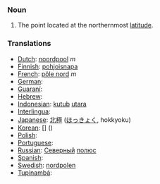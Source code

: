 === Noun ===
#The point located at the northernmost [[latitude]].

=== Translations ===

*[[Dutch]]: [[noordpool]] ''m''
*[[Finnish]]: [[pohjoisnapa]]
*[[French]]: [[pôle nord]] ''m''
*[[German]]: [[]] '' ''
*[[Guaraní]]: [[]]
*[[Hebrew]]: [[]] '' ''
*[[Indonesian]]: [[kutub]] [[utara]]
*[[Interlingua]]: [[]]
*[[Japanese]]: [[北極]] ([[ほっきょく]], hokkyoku)
*[[Korean]]: [[]] [] ()
*[[Polish]]: [[]]
*[[Portuguese]]: [[]] '' ''
*[[Russian]]: [[Северный]] [[полюс]]
*[[Spanish]]: [[]] '' ''
*[[Swedish]]: [[nordpolen]]
*[[Tupinambá]]: [[]]